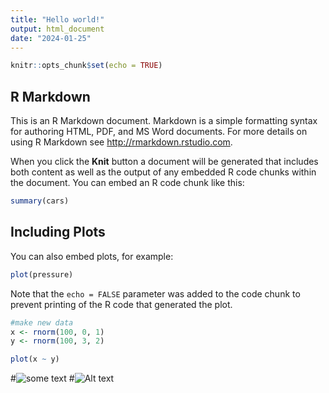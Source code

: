 ```yaml
---
title: "Hello world!"
output: html_document
date: "2024-01-25"
---
```


```r
knitr::opts_chunk$set(echo = TRUE)
```

## R Markdown

This is an R Markdown document. Markdown is a simple formatting syntax for authoring HTML, PDF, and MS Word documents. For more details on using R Markdown see <http://rmarkdown.rstudio.com>.

When you click the **Knit** button a document will be generated that includes both content as well as the output of any embedded R code chunks within the document. You can embed an R code chunk like this:

```r
summary(cars)
```

## Including Plots

You can also embed plots, for example:

```r
plot(pressure)
```

Note that the `echo = FALSE` parameter was added to the code chunk to prevent printing of the R code that generated the plot.

```r
#make new data
x <- rnorm(100, 0, 1)
y <- rnorm(100, 3, 2)
```

```r
plot(x ~ y)
```

#![some text](path to picture)
#![Alt text](link to gif)

